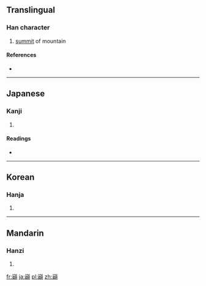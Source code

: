 ==Translingual==

===Han character===
{{Han char|rn=46|rad=山|as=19|sn=22|four=|canj=山心金金 (UPCC)}}

# [[summit]] of mountain

====References====
* {{Han ref|kx=0323.040|dkj=08644|hdz=10809.021|uh=5DD3|ud=24019}}

----

==Japanese==

===Kanji===
{{ja-kanji|grade=|rs=山19}}

# {{defn|Japanese|sort=山19}}

====Readings====
* {{ja-readings|on=[[てん]] (ten)|kun=[[いただき]] (itadaki)}}

----

==Korean==

===Hanja===
{{ko-hanja|hangeul=[[전]]|rv=jeon|mr=chŏn}}

# {{defn|Korean|sort=山19}}

----

==Mandarin==

===Hanzi===
{{cmn-hanzi|pin=[[diān]] ([[dian1]])|wg=tien<sup>1</sup>}}

# {{defn|Mandarin|sort=山19}}

[[fr:巓]]
[[ja:巓]]
[[pl:巓]]
[[zh:巓]]